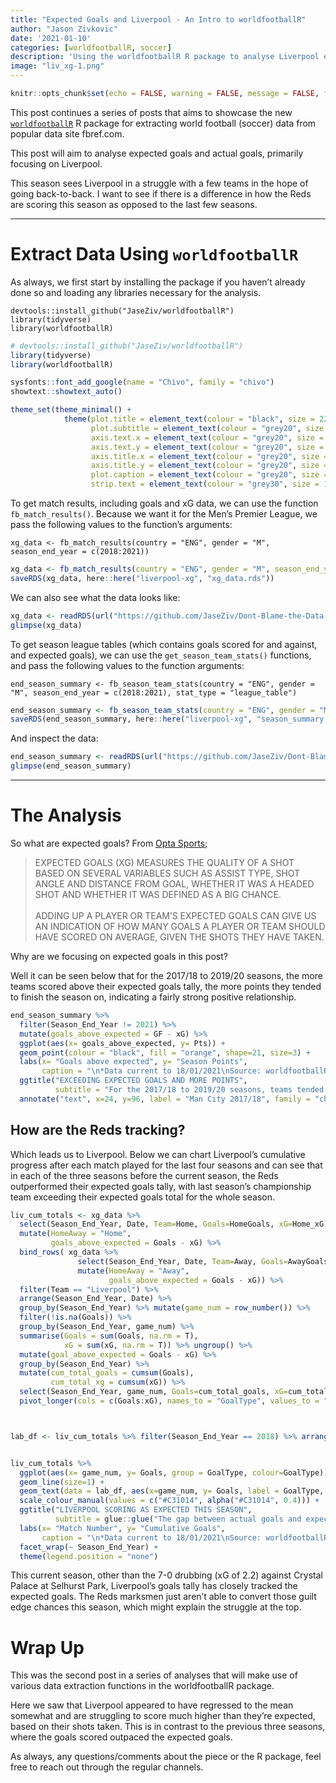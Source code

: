 ```yaml
---
title: "Expected Goals and Liverpool - An Intro to worldfootballR"
author: "Jason Zivkovic"
date: '2021-01-10'
categories: [worldfootballR, soccer]
description: 'Using the worldfootballR R package to analyse Liverpool expected goals in the EPL'
image: "liv_xg-1.png"
---
```


```r
knitr::opts_chunk$set(echo = FALSE, warning = FALSE, message = FALSE, fig.width = 10, fig.height = 8)
```

This post continues a series of posts that aims to showcase the new [`worldfootballR`](https://github.com/JaseZiv/worldfootballR) R package for extracting world football (soccer) data from popular data site fbref.com.

This post will aim to analyse expected goals and actual goals, primarily focusing on Liverpool.

This season sees Liverpool in a struggle with a few teams in the hope of going back-to-back. I want to see if there is a difference in how the Reds are scoring this season as opposed to the last few seasons.

***

# Extract Data Using `worldfootballR`

As always, we first start by installing the package if you haven't already done so and loading any libraries necessary for the analysis.

```
devtools::install_github("JaseZiv/worldfootballR")
library(tidyverse)
library(worldfootballR)
```

```r
# devtools::install_github("JaseZiv/worldfootballR")
library(tidyverse)
library(worldfootballR)

sysfonts::font_add_google(name = "Chivo", family = "chivo")
showtext::showtext_auto()

theme_set(theme_minimal() +
            theme(plot.title = element_text(colour = "black", size = 22, family = "chivo"), 
                  plot.subtitle = element_text(colour = "grey20", size = 16, family = "chivo"),
                  axis.text.x = element_text(colour = "grey20", size = 12, family = "chivo"),
                  axis.text.y = element_text(colour = "grey20", size = 12, family = "chivo"),
                  axis.title.x = element_text(colour = "grey20", size = 12, family = "chivo"),
                  axis.title.y = element_text(colour = "grey20", size = 12, family = "chivo"),
                  plot.caption = element_text(colour = "grey20", size = 10, family = "chivo"),
                  strip.text = element_text(colour = "grey30", size = 12, face = "bold", family = "chivo")))
```


To get match results, including goals and xG data, we can use the function `fb_match_results()`. Because we want it for the Men's Premier League, we pass the following values to the function's arguments:

```
xg_data <- fb_match_results(country = "ENG", gender = "M", season_end_year = c(2018:2021))
```

```r
xg_data <- fb_match_results(country = "ENG", gender = "M", season_end_year = c(2018:2021))
saveRDS(xg_data, here::here("liverpool-xg", "xg_data.rds"))
```

We can also see what the data looks like:

```r
xg_data <- readRDS(url("https://github.com/JaseZiv/Dont-Blame-the-Data-Data-Files/blob/master/liverpool_xg/xg_data.rds?raw=true"))
glimpse(xg_data)
```


To get season league tables (which contains goals scored for and against, and expected goals), we can use the `get_season_team_stats()` functions, and pass the following values to the function arguments:

```
end_season_summary <- fb_season_team_stats(country = "ENG", gender = "M", season_end_year = c(2018:2021), stat_type = "league_table")
```

```r
end_season_summary <- fb_season_team_stats(country = "ENG", gender = "M", season_end_year = c(2018:2021), stat_type = "league_table")
saveRDS(end_season_summary, here::here("liverpool-xg", "season_summary.rds"))
```

And inspect the data:

```r
end_season_summary <- readRDS(url("https://github.com/JaseZiv/Dont-Blame-the-Data-Data-Files/blob/master/liverpool_xg/season_summary.rds?raw=true"))
glimpse(end_season_summary)
```


***

# The Analysis

So what are expected goals? From [Opta Sports](https://www.optasports.com/services/analytics/advanced-metrics/);

> EXPECTED GOALS (XG) MEASURES THE QUALITY OF A SHOT BASED ON SEVERAL VARIABLES SUCH AS ASSIST TYPE, SHOT ANGLE AND DISTANCE FROM GOAL, WHETHER IT WAS A HEADED SHOT AND WHETHER IT WAS DEFINED AS A BIG CHANCE. <br><br>ADDING UP A PLAYER OR TEAM’S EXPECTED GOALS CAN GIVE US AN INDICATION OF HOW MANY GOALS A PLAYER OR TEAM SHOULD HAVE SCORED ON AVERAGE, GIVEN THE SHOTS THEY HAVE TAKEN.

Why are we focusing on expected goals in this post?

Well it can be seen below that for the 2017/18 to 2019/20 seasons, the more teams scored above their expected goals tally, the more points they tended to finish the season on, indicating a fairly strong positive relationship.

```r
end_season_summary %>% 
  filter(Season_End_Year != 2021) %>% 
  mutate(goals_above_expected = GF - xG) %>%
  ggplot(aes(x= goals_above_expected, y= Pts)) +
  geom_point(colour = "black", fill = "orange", shape=21, size=3) +
  labs(x= "Goals above expected", y= "Season Points",
       caption = "\n*Data current to 18/01/2021\nSource: worldfootballR  ||  Table: @jase_ziv") +
  ggtitle("EXCEEDING EXPECTED GOALS AND MORE POINTS",
          subtitle = "For the 2017/18 to 2019/20 seasons, teams tended to earn more points the more\nthey outperformed their expected goals tally") +
  annotate("text", x=24, y=96, label = "Man City 2017/18", family = "chivo")
```


## How are the Reds tracking?

Which leads us to Liverpool. Below we can chart Liverpool's cumulative progress after each match played for the last four seasons and can see that in each of the three seasons before the current season, the Reds outperformed their expected goals tally, with last season's championship team exceeding their expected goals total for the whole season.

```r
liv_cum_totals <- xg_data %>% 
  select(Season_End_Year, Date, Team=Home, Goals=HomeGoals, xG=Home_xG) %>% 
  mutate(HomeAway = "Home",
         goals_above_expected = Goals - xG) %>% 
  bind_rows( xg_data %>% 
               select(Season_End_Year, Date, Team=Away, Goals=AwayGoals, xG=Away_xG) %>%
               mutate(HomeAway = "Away",
                      goals_above_expected = Goals - xG)) %>%
  filter(Team == "Liverpool") %>%
  arrange(Season_End_Year, Date) %>% 
  group_by(Season_End_Year) %>% mutate(game_num = row_number()) %>% 
  filter(!is.na(Goals)) %>% 
  group_by(Season_End_Year, game_num) %>% 
  summarise(Goals = sum(Goals, na.rm = T),
            xG = sum(xG, na.rm = T)) %>% ungroup() %>% 
  mutate(goal_above_expected = Goals - xG) %>% 
  group_by(Season_End_Year) %>% 
  mutate(cum_total_goals = cumsum(Goals),
         cum_total_xg = cumsum(xG)) %>% 
  select(Season_End_Year, game_num, Goals=cum_total_goals, xG=cum_total_xg) %>% 
  pivot_longer(cols = c(Goals:xG), names_to = "GoalType", values_to = "Goals")



lab_df <- liv_cum_totals %>% filter(Season_End_Year == 2018) %>% arrange(desc(game_num)) %>% distinct(Season_End_Year, GoalType, .keep_all = T)


liv_cum_totals %>%
  ggplot(aes(x= game_num, y= Goals, group = GoalType, colour=GoalType)) +
  geom_line(size=1) +
  geom_text(data = lab_df, aes(x=game_num, y= Goals, label = GoalType, colour = GoalType), vjust=0, family = "chivo") +
  scale_colour_manual(values = c("#C31014", alpha("#C31014", 0.4))) +
  ggtitle("LIVERPOOL SCORING AS EXPECTED THIS SEASON",
          subtitle = glue::glue("The gap between actual goals and expected goals remained consistently positive during\nLiverpool's championship run in 19/20, while this season sees them tracking xG closely")) +
  labs(x= "Match Number", y= "Cumulative Goals",
       caption = "\n*Data current to 18/01/2021\nSource: worldfootballR  ||  Table: @jase_ziv") +
  facet_wrap(~ Season_End_Year) +
  theme(legend.position = "none")
```

This current season, other than the 7-0 drubbing (xG of 2.2) against Crystal Palace at Selhurst Park, Liverpool's goals tally has closely tracked the expected goals. The Reds marksmen just aren't able to convert those guilt edge chances this season, which might explain the struggle at the top.


# Wrap Up

This was the second post in a series of analyses that will make use of various data extraction functions in the worldfootballR package.

Here we saw that Liverpool appeared to have regressed to the mean somewhat and are struggling to score much higher than they're expected, based on their shots taken. This is in contrast to the previous three seasons, where the goals scored outpaced the expected goals.

As always, any questions/comments about the piece or the R package, feel free to reach out through the regular channels.
